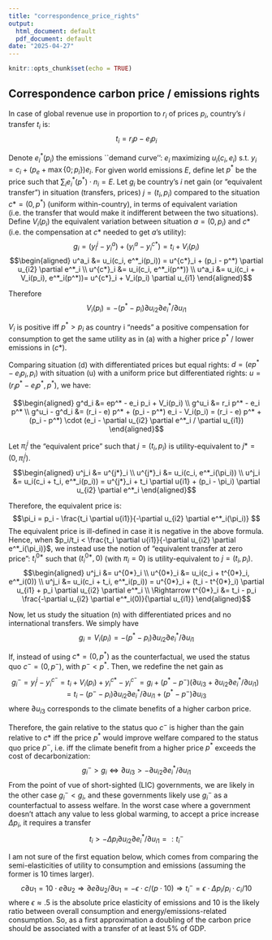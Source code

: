 ```yaml
---
title: "correspondence_price_rights"
output:
  html_document: default
  pdf_document: default
date: "2025-04-27"
---
```


```r
knitr::opts_chunk$set(echo = TRUE)
```
## Correspondence carbon price / emissions rights

In case of global revenue use in proportion to $r_i$ of prices $p_i$, country's $i$ transfer $t_i$ is:
$$t_i = r_i p - e_i p_i$$

Denote $e^*_i(p_i)$ the emissions ``demand curve'': $e_i$ maximizing $u_i(c_i, e_i)$ s.t. $y_i = c_i + (p_e + \max\{0; p_i\}) e_i$.
For given world emissions $E$, define let $p^*$ be the price such that $\sum_i e^*_i(p^*) \cdot n_i = E$.
Let $g_i$ be country's $i$ net gain (or "equivalent transfer") in situation (transfers, prices) $j=(t_i, p_i)$ compared to the situation $c*=(0, p^*)$ (uniform within-country), in terms of equivalent variation (i.e. the transfer that would make it indifferent between the two situations). Define $V_i(p_i)$ the equivalent variation between situation $a=(0, p_i)$ and $c*$ (i.e. the compensation at $c*$ needed to get $a$'s utility):
$$g_i = (y^j_i - y^a_i) + (y^a_i - y^{c*}_i) = t_i + V_i(p_i)$$
<!-- correct u^a_i -->
$$\begin{aligned}
u^a_i &= u_i(c_i, e^*_i(p_i)) = u^{c*}_i + (p_i - p^*) \partial u_{i2} \partial e^*_i  \\ 
u^{c*}_i &= u_i(c_i, e^*_i(p^*)) \\
u^a_i &= u_i(c_i + V_i(p_i), e^*_i(p^*))= u^{c*}_i + V_i(p_i) \partial u_{i1}
\end{aligned}$$

Therefore <!-- correct -->
$$V_i(p_i) = -(p^* - p_i) \partial u_{i2} \partial e^*_i / \partial u_{i1}$$

$V_i$ is positive iff $p^* > p_i$ as country i "needs" a positive compensation for consumption to get the same utility as in (a) with a higher price $p^*$ / lower emissions in ($c*$).

Comparing situation (d) with differentiated prices but equal rights: $d=(ep^* - e_i p_i, p_i)$ with 
situation (u) with a uniform price but differentiated rights: $u=(r_i p^* - e_i p^*, p^*)$, we have:

$$\begin{aligned}
g^d_i &= ep^* - e_i p_i + V_i(p_i) \\
g^u_i &= r_i p^* - e_i p^*  \\
g^u_i - g^d_i &= (r_i - e) p^* + (p_i - p^*) e_i - V_i(p_i) = (r_i - e) p^* + (p_i - p^*) \cdot (e_i - \partial u_{i2} \partial e^*_i / \partial u_{i1})
\end{aligned}$$

Let $\pi^j_i$ the "equivalent price" such that $j=(t_i, p_i)$ is utility-equivalent to $j*=(0, \pi^j_i)$. <!-- correct u^{j*}_i -->
$$\begin{aligned}
u^j_i &= u^{j*}_i \\
u^{j*}_i &= u_i(c_i, e^*_i(\pi_i)) \\
u^j_i &= u_i(c_i + t_i, e^*_i(p_i))  = u^{j*}_i + t_i \partial u{i1} + (p_i - \pi_i) \partial u_{i2} \partial e^*_i
\end{aligned}$$

Therefore, the equivalent price is:
$$\pi_i = p_i - \frac{t_i \partial u{i1}}{-\partial u_{i2} \partial e^*_i(\pi_i)} $$
The equivalent price is ill-defined in case it is negative in the above formula. Hence, when $p_i/t_i < \frac{t_i \partial u{i1}}{-\partial u_{i2} \partial e^*_i(\pi_i)}$, we instead use the notion of "equivalent transfer at zero price": $t^{0*}_i$ such that $(t^{0*}_i, 0)$ (with $\pi_i = 0$) is utility-equivalent to $j=(t_i, p_i)$.
$$\begin{aligned}
u^j_i &= u^{0*}_i \\
u^{0*}_i &= u_i(c_i + t^{0*}_i, e^*_i(0)) \\
u^j_i &= u_i(c_i + t_i, e^*_i(p_i))  = u^{0*}_i + (t_i - t^{0*}_i) \partial u_{i1} + p_i \partial u_{i2} \partial e^*_i \\
\Rightarrow t^{0*}_i &= t_i - p_i \frac{-\partial u_{i2} \partial e^*_i(0)}{\partial u_{i1}}
\end{aligned}$$

Now, let us study the situation (n) with differentiated prices and no international transfers. We simply have 
$$g_i = V_i(p_i) = -(p^* - p_i) \partial u_{i2} \partial e^*_i / \partial u_{i1}$$

If, instead of using $c*=(0, p^*)$ as the counterfactual, we used the status quo $c^- = (0, p^-)$, with $p^-<p^*$. Then, we redefine the net gain as 
$$g^-_i = y^j_i - y^{c^-}_i = t_i + V_i(p_i) + y^{c*}_i - y^{c^-}_i = g_i + (p^* - p^-) (\partial u_{i3} + \partial u_{i2} \partial e^*_i / \partial u_{i1}) = t_i - (p^- - p_i)\partial u_{i2} \partial e^*_i / \partial u_{i1} + (p^* - p^-) \partial u_{i3} $$ 
where $\partial u_{i3}$ corresponds to the climate benefits of a higher carbon price.

Therefore, the gain relative to the status quo $c^-$ is higher than the gain relative to $c*$ iff the price $p^*$ would improve welfare compared to the status quo price $p^-$, i.e. iff the climate benefit from a higher price $p^*$ exceeds the cost of decarbonization: 
$$g^-_i > g_i \Leftrightarrow \partial u_{i3} > -\partial u_{i2} \partial e^*_i / \partial u_{i1}$$
From the point of vue of short-sighted (LIC) governments, we are likely in the other case $g^-_i < g_i$, and these governments likely use $g^-_i$ as a counterfactual to assess welfare. In the worst case where a government doesn't attach any value to less global warming, to accept a price increase $\Delta p_i$, it requires a transfer 
$$t_i > -\Delta p_i \partial u_{i2} \partial e^*_i / \partial u_{i1} =: t^-_i$$

I am not sure of the first equation below, which comes from comparing the semi-elasticities of utility to consumption and emissions (assuming the former is 10 times larger). 
$$c\partial u_1 = 10 \cdot e \partial u_2 \Rightarrow \partial e \partial u_2 / \partial u_1 = -\epsilon \cdot c/(p\cdot 10) \Rightarrow t^-_i = \epsilon \cdot \Delta p_i/p_i \cdot c_i / 10 $$
where $\epsilon \approx .5$ is the absolute price elasticity of emissions and 10 is the likely ratio between overall consumption and energy/emissions-related consumption. So, as a first approximation a doubling of the carbon price should be associated with a transfer of at least 5% of GDP.

```r



```
